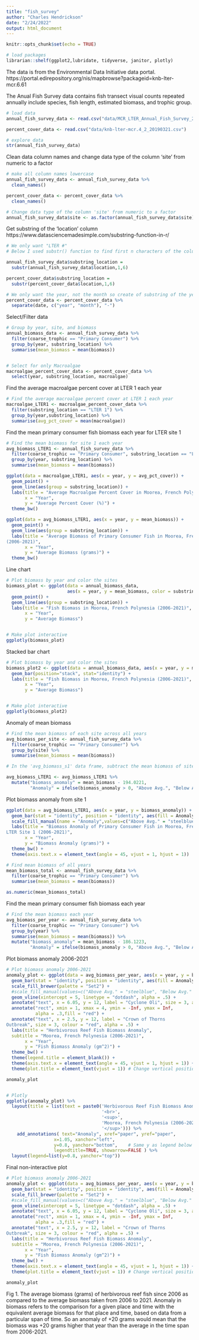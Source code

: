```yaml
---
title: "fish_survey"
author: "Charles Hendrickson"
date: "2/24/2022"
output: html_document
---
```


```r
knitr::opts_chunk$set(echo = TRUE)
```


```r
# load packages
librarian::shelf(ggplot2,lubridate, tidyverse, janitor, plotly)
```


The data is from the Environmental Data Initiative data portal. https://portal.edirepository.org/nis/mapbrowse?packageid=knb-lter-mcr.6.61

The Anual Fish Survey data contains fish transect visual counts repeated annually include species, fish length, estimated biomass, and trophic group.
```r
# load data
annual_fish_survey_data <- read.csv("data/MCR_LTER_Annual_Fish_Survey_20220119.csv")

percent_cover_data <- read.csv("data/knb-lter-mcr.4_2_20190321.csv")

```


```r
# explore data
str(annual_fish_survey_data)
```

Clean data column names and change data type of the column 'site' from numeric to a factor
```r
# make all column names lowercase 
annual_fish_survey_data <- annual_fish_survey_data %>%
  clean_names()

percent_cover_data <- percent_cover_data %>% 
  clean_names()

# Change data type of the column 'site' from numeric to a factor
annual_fish_survey_data$site <- as.factor(annual_fish_survey_data$site)


```

Get substring of the 'location' column 
https://www.datasciencemadesimple.com/substring-function-in-r/

```r
# We only want "LTER #" 
# Below I used substr() function to find first n characters of the column in R. substr() function takes column name, starting position and length of the strings as argument, which will return the substring of the specific column as shown below.

annual_fish_survey_data$substring_location = 
  substr(annual_fish_survey_data$location,1,6)

percent_cover_data$substring_location = 
  substr(percent_cover_data$location,1,6)

# We only want the year, not the month so create of substring of the year column. 
percent_cover_data <- percent_cover_data %>%
  separate(date, c("year", "month"), "-")

```


Select/Filter data 
```r
# Group by year, site, and biomass
annual_biomass_data <- annual_fish_survey_data %>%
  filter(coarse_trophic == "Primary Consumer") %>% 
  group_by(year, substring_location) %>%
  summarise(mean_biomass = mean(biomass))


# Select for only Macroalgae 
macroalgae_percent_cover_data <- percent_cover_data %>% 
  select(year, substring_location, macroalgae)

```


Find the average macroalgae percent cover at LTER 1 each year 
```r
# Find the average macroalgae percent cover at LTER 1 each year 
macroalgae_LTER1 <- macroalgae_percent_cover_data %>% 
  filter(substring_location == "LTER 1") %>% 
  group_by(year,substring_location) %>% 
  summarise(avg_pct_cover = mean(macroalgae))

```

Find the mean primary consumer fish biomass each year for LTER site 1
```r
# Find the mean biomass for site 1 each year 
avg_biomass_LTER1 <- annual_fish_survey_data %>%
  filter(coarse_trophic == "Primary Consumer", substring_location == "LTER 1") %>% 
  group_by(year, substring_location) %>%
  summarise(mean_biomass = mean(biomass))
```


```r
ggplot(data = macroalgae_LTER1, aes(x = year, y = avg_pct_cover)) +
  geom_point() + 
  geom_line(aes(group = substring_location)) +
  labs(title = "Average Macroalgae Percent Cover in Moorea, French Polynesia (2006-2021)",
       x = "Year",
       y = "Average Percent Cover (%)") +
  theme_bw()
```


```r
ggplot(data = avg_biomass_LTER1, aes(x = year, y = mean_biomass)) +
  geom_point() +
  geom_line(aes(group = substring_location)) +
  labs(title = "Average Biomass of Primary Consumer Fish in Moorea, French Polynesia 
(2006-2021)",
       x = "Year",
       y = "Average Biomass (grams)") +
  theme_bw()
```


Line chart 
```r
# Plot biomass by year and color the sites
biomass_plot <- ggplot(data = annual_biomass_data, 
                       aes(x = year, y = mean_biomass, color = substring_location)) +
  geom_point() + 
  geom_line(aes(group = substring_location)) +
  labs(title = "Fish Biomass in Moorea, French Polynesia (2006-2021)",
       x = "Year",
       y = "Average Biomass")


# Make plot interactive 
ggplotly(biomass_plot)
```


Stacked bar chart 
```r
# Plot biomass by year and color the sites
biomass_plot2 <- ggplot(data = annual_biomass_data, aes(x = year, y = mean_biomass, fill = substring_location)) +
  geom_bar(position="stack", stat="identity") +
  labs(title = "Fish Biomass in Moorea, French Polynesia (2006-2021)",
       x = "Year",
       y = "Average Biomass")


# Make plot interactive 
ggplotly(biomass_plot2)
```


Anomaly of mean biomass  
```r
# Find the mean biomass of each site across all years 
avg_biomass_per_site <- annual_fish_survey_data %>%
  filter(coarse_trophic == "Primary Consumer") %>% 
  group_by(site) %>%
  summarise(mean_biomass = mean(biomass))

# In the 'avg_biomass_s1' data frame, subtract the mean biomass of site 1 across all years 'avg_biomass_total$mean_biomass'by the mean biomass for site 1 each year (Normalize the site 1 data to make an anomaly)

avg_biomass_LTER1 <- avg_biomass_LTER1 %>% 
  mutate("biomass_anomaly" = mean_biomass - 194.0221,
         "Anomaly" = ifelse(biomass_anomaly > 0, "Above Avg.", "Below Avg."))

```

Plot biomass anomaly from site 1 
```r
ggplot(data = avg_biomass_LTER1, aes(x = year, y = biomass_anomaly)) +
  geom_bar(stat = "identity", position = "identity", aes(fill = Anomaly)) +
  scale_fill_manual(name = "Anomaly",values=c("Above Avg." = "steelblue", "Below Avg." = "firebrick1")) +
  labs(title = "Biomass Anomaly of Primary Consumer Fish in Moorea, French Polynesia 
LTER Site 1 (2006-2021)",
       x = "Year",
       y = "Biomass Anomaly (grams)") +
  theme_bw() +
  theme(axis.text.x = element_text(angle = 45, vjust = 1, hjust = 1))
```



```r
# Find mean biomass of all years 
mean_biomass_total <- annual_fish_survey_data %>% 
  filter(coarse_trophic == "Primary Consumer") %>% 
  summarise(mean_biomass = mean(biomass))

as.numeric(mean_biomass_total)
```

Find the mean primary consumer fish biomass each year 
```r
# Find the mean biomass each year 
avg_biomass_per_year <- annual_fish_survey_data %>%
  filter(coarse_trophic == "Primary Consumer") %>% 
  group_by(year) %>%
  summarise(mean_biomass = mean(biomass)) %>% 
  mutate("biomass_anomaly" = mean_biomass - 186.1223,
         "Anomaly" = ifelse(biomass_anomaly > 0, "Above Avg.", "Below Avg."))
```


Plot biomass anomaly 2006-2021
```r
# Plot biomass anomaly 2006-2021
anomaly_plot <- ggplot(data = avg_biomass_per_year, aes(x = year, y = biomass_anomaly)) +
  geom_bar(stat = "identity", position = "identity", aes(fill = Anomaly)) +
  scale_fill_brewer(palette = "Set2") +
  #scale_fill_manual(values=c("Above Avg." = "steelblue", "Below Avg." = "firebrick1")) +
  geom_vline(xintercept = 5, linetype = "dotdash", alpha = .5) +
  annotate("text", x = 6.05, y = 12, label = "Cyclone Oli", size = 3, alpha = .5) +
  annotate("rect", xmin = 1, xmax = 4, ymin = -Inf, ymax = Inf,
           alpha = .3,fill = "red") +
  annotate("text", x = 2.5, y = 12, label = "Crown of Thorns
Outbreak", size = 3, colour = "red", alpha = .5) +
  labs(title = "Herbivorous Reef Fish Biomass Anomaly",
  subtitle = "Moorea, French Polynesia (2006-2021)",
       x = "Year",
       y = "Fish Biomass Anomaly (gm^2)") +
  theme_bw() +
  theme(legend.title = element_blank()) +
  theme(axis.text.x = element_text(angle = 45, vjust = 1, hjust = 1)) +
  theme(plot.title = element_text(vjust = 1)) # Change vertical position

anomaly_plot


# Plotly
ggplotly(anomaly_plot) %>%
  layout(title = list(text = paste0('Herbivorous Reef Fish Biomass Anomaly',
                                    '<br>',
                                    '<sup>',
                                    'Moorea, French Polynesia (2006-2021)',
                                    '</sup>'))) %>% 
    add_annotations( text="Anomaly", xref="paper", yref="paper",
                  x=1.05, xanchor="left",
                  y=0.8, yanchor="bottom",    # Same y as legend below
                  legendtitle=TRUE, showarrow=FALSE ) %>%
  layout(legend=list(y=0.8, yanchor="top"))

```


Final non-interactive plot 
```r
# Plot biomass anomaly 2006-2021
anomaly_plot <- ggplot(data = avg_biomass_per_year, aes(x = year, y = biomass_anomaly)) +
  geom_bar(stat = "identity", position = "identity", aes(fill = Anomaly)) +
  scale_fill_brewer(palette = "Set2") +
  #scale_fill_manual(values=c("Above Avg." = "steelblue", "Below Avg." = "firebrick1")) +
  geom_vline(xintercept = 5, linetype = "dotdash", alpha = .5) +
  annotate("text", x = 6.05, y = 12, label = "Cyclone Oli", size = 3, alpha = .5) +
  annotate("rect", xmin = 1, xmax = 4, ymin = -Inf, ymax = Inf,
           alpha = .3,fill = "red") +
  annotate("text", x = 2.5, y = 12, label = "Crown of Thorns
Outbreak", size = 3, colour = "red", alpha = .5) +
  labs(title = "Herbivorous Reef Fish Biomass Anomaly",
  subtitle = "Moorea, French Polynesia (2006-2021)",
       x = "Year",
       y = "Fish Biomass Anomaly (gm^2)") +
  theme_bw() +
  theme(axis.text.x = element_text(angle = 45, vjust = 1, hjust = 1)) +
  theme(plot.title = element_text(vjust = 1)) # Change vertical position

anomaly_plot
```

Fig 1. The average biomass (grams) of herbivorous reef fish since 2006 as compared to the average biomass taken from 2006 to 2021. Anomaly in biomass refers to the comparison for a given place and time with the equivalent average biomass for that place and time, based on data from a particular span of time. So an anomaly of +20 grams would mean that the biomass was +20 grams higher that year than the average in the time span from 2006-2021. 

























